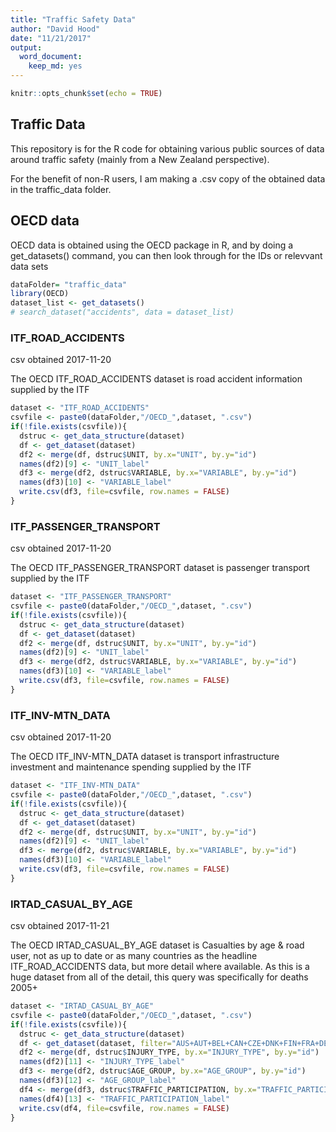 ```yaml
---
title: "Traffic Safety Data"
author: "David Hood"
date: "11/21/2017"
output: 
  word_document: 
    keep_md: yes
---
```


```r
knitr::opts_chunk$set(echo = TRUE)
```

## Traffic Data

This repository is for the R code for obtaining various public sources of data around traffic safety (mainly from a New Zealand perspective).

For the benefit of non-R users, I am making a .csv copy of the obtained data in the traffic_data folder.

## OECD data

OECD data is obtained using the OECD package in R, and by doing a get_datasets() command, you can then look through for the IDs or relevvant data sets

```r
dataFolder= "traffic_data"
library(OECD)
dataset_list <- get_datasets()
# search_dataset("accidents", data = dataset_list)
```

### ITF_ROAD_ACCIDENTS

csv obtained 2017-11-20

The OECD ITF_ROAD_ACCIDENTS dataset is road accident information supplied by the ITF

```r
dataset <- "ITF_ROAD_ACCIDENTS"
csvfile <- paste0(dataFolder,"/OECD_",dataset, ".csv")
if(!file.exists(csvfile)){
  dstruc <- get_data_structure(dataset)
  df <- get_dataset(dataset)
  df2 <- merge(df, dstruc$UNIT, by.x="UNIT", by.y="id")
  names(df2)[9] <- "UNIT_label"
  df3 <- merge(df2, dstruc$VARIABLE, by.x="VARIABLE", by.y="id")
  names(df3)[10] <- "VARIABLE_label"
  write.csv(df3, file=csvfile, row.names = FALSE)
}
```


### ITF_PASSENGER_TRANSPORT

csv obtained 2017-11-20

The OECD ITF_PASSENGER_TRANSPORT dataset is passenger transport supplied by the ITF

```r
dataset <- "ITF_PASSENGER_TRANSPORT"
csvfile <- paste0(dataFolder,"/OECD_",dataset, ".csv")
if(!file.exists(csvfile)){
  dstruc <- get_data_structure(dataset)
  df <- get_dataset(dataset)
  df2 <- merge(df, dstruc$UNIT, by.x="UNIT", by.y="id")
  names(df2)[9] <- "UNIT_label"
  df3 <- merge(df2, dstruc$VARIABLE, by.x="VARIABLE", by.y="id")
  names(df3)[10] <- "VARIABLE_label"
  write.csv(df3, file=csvfile, row.names = FALSE)
}
```


### ITF_INV-MTN_DATA

csv obtained 2017-11-20

The OECD ITF_INV-MTN_DATA dataset is transport infrastructure investment and maintenance spending supplied by the ITF

```r
dataset <- "ITF_INV-MTN_DATA"
csvfile <- paste0(dataFolder,"/OECD_",dataset, ".csv")
if(!file.exists(csvfile)){
  dstruc <- get_data_structure(dataset)
  df <- get_dataset(dataset)
  df2 <- merge(df, dstruc$UNIT, by.x="UNIT", by.y="id")
  names(df2)[9] <- "UNIT_label"
  df3 <- merge(df2, dstruc$VARIABLE, by.x="VARIABLE", by.y="id")
  names(df3)[10] <- "VARIABLE_label"
  write.csv(df3, file=csvfile, row.names = FALSE)
}
```

### IRTAD_CASUAL_BY_AGE

csv obtained 2017-11-21

The OECD IRTAD_CASUAL_BY_AGE dataset is Casualties by age & road user, not as up to date or as many countries as the headline ITF_ROAD_ACCIDENTS data, but more detail where available. As this is a huge dataset from all of the detail, this query was specifically for deaths 2005+

```r
dataset <- "IRTAD_CASUAL_BY_AGE"
csvfile <- paste0(dataFolder,"/OECD_",dataset, ".csv")
if(!file.exists(csvfile)){
  dstruc <- get_data_structure(dataset)
  df <- get_dataset(dataset, filter="AUS+AUT+BEL+CAN+CZE+DNK+FIN+FRA+DEU+GRC+HUN+ISL+IRL+ISR+ITA+JPN+KOR+LTU+LUX+NLD+NZL+NOR+POL+PRT+SVN+ESP+SWE+CHE+GBR+GB-IRTAD+GBR-NIR+USA+ARG+CHL.740.110+120+130+140+150+190+230+240+250+260+270+280+290+310+370.1010+1050+1030+1040+1060+1100+1110+1120+1140.NUMBER.CORRECTED", start_time = 2005, end_time = 2016, pre_formatted = TRUE)
  df2 <- merge(df, dstruc$INJURY_TYPE, by.x="INJURY_TYPE", by.y="id")
  names(df2)[11] <- "INJURY_TYPE_label"
  df3 <- merge(df2, dstruc$AGE_GROUP, by.x="AGE_GROUP", by.y="id")
  names(df3)[12] <- "AGE_GROUP_label"
  df4 <- merge(df3, dstruc$TRAFFIC_PARTICIPATION, by.x="TRAFFIC_PARTICIPATION", by.y="id")
  names(df4)[13] <- "TRAFFIC_PARTICIPATION_label"
  write.csv(df4, file=csvfile, row.names = FALSE)
}
```




